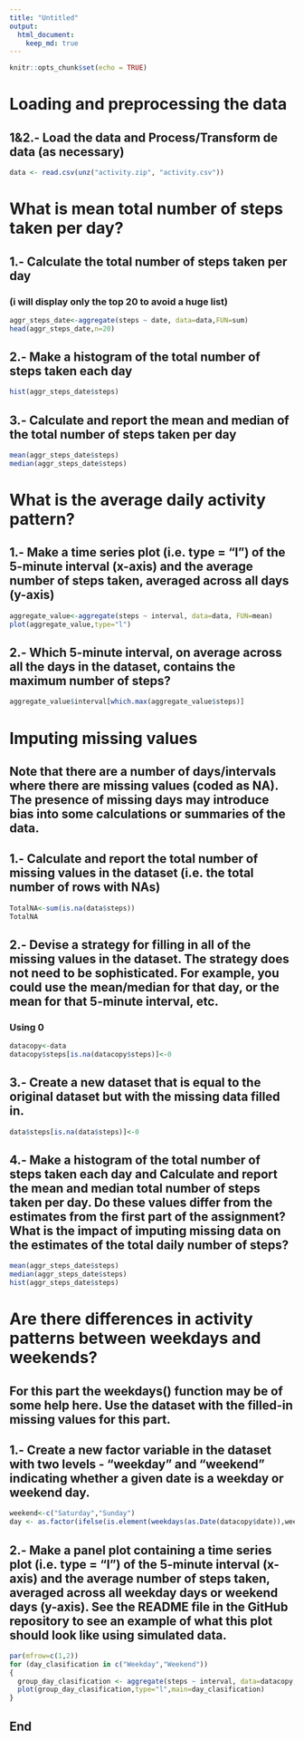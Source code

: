 ```yaml
---
title: "Untitled"
output: 
  html_document:
    keep_md: true
---
```


```r
knitr::opts_chunk$set(echo = TRUE)
```

# Loading and preprocessing the data

## 1&2.- Load the data and Process/Transform de data (as necessary)

```r
data <- read.csv(unz("activity.zip", "activity.csv"))

```

# What is mean total number of steps taken per day?

## 1.- Calculate the total number of steps taken per day 

### (i will display only the top 20 to avoid a huge list)

```r
aggr_steps_date<-aggregate(steps ~ date, data=data,FUN=sum)
head(aggr_steps_date,n=20)

```


## 2.- Make a histogram of the total number of steps taken each day

```r
hist(aggr_steps_date$steps)
```
## 3.- Calculate and report the mean and median of the total number of steps taken per day

```r
mean(aggr_steps_date$steps)
median(aggr_steps_date$steps)
```

# What is the average daily activity pattern?

## 1.- Make a time series plot (i.e. type = "l") of the 5-minute interval (x-axis) and the average number of steps taken, averaged across all days (y-axis)


```r
aggregate_value<-aggregate(steps ~ interval, data=data, FUN=mean)
plot(aggregate_value,type="l")
```

## 2.- Which 5-minute interval, on average across all the days in the dataset, contains the maximum number of steps?

```r
aggregate_value$interval[which.max(aggregate_value$steps)]
```

# Imputing missing values

## Note that there are a number of days/intervals where there are missing values (coded as NA). The presence of missing days may introduce bias into some calculations or summaries of the data.

## 1.- Calculate and report the total number of missing values in the dataset (i.e. the total number of rows with NAs)

```r
TotalNA<-sum(is.na(data$steps))
TotalNA
```


## 2.- Devise a strategy for filling in all of the missing values in the dataset. The strategy does not need to be sophisticated. For example, you could use the mean/median for that day, or the mean for that 5-minute interval, etc.

### Using 0

```r
datacopy<-data
datacopy$steps[is.na(datacopy$steps)]<-0

```


## 3.- Create a new dataset that is equal to the original dataset but with the missing data filled in.

```r
data$steps[is.na(data$steps)]<-0
```


## 4.- Make a histogram of the total number of steps taken each day and Calculate and report the mean and median total number of steps taken per day. Do these values differ from the estimates from the first part of the assignment? What is the impact of imputing missing data on the estimates of the total daily number of steps?

```r
mean(aggr_steps_date$steps)
median(aggr_steps_date$steps)
hist(aggr_steps_date$steps)
```


# Are there differences in activity patterns between weekdays and weekends?

## For this part the weekdays() function may be of some help here. Use the dataset with the filled-in missing values for this part.

## 1.- Create a new factor variable in the dataset with two levels - "weekday" and "weekend" indicating whether a given date is a weekday or weekend day.

```r
weekend<-c("Saturday","Sunday")
day <- as.factor(ifelse(is.element(weekdays(as.Date(datacopy$date)),weekend),"Weekend","Weekday"))
```


## 2.- Make a panel plot containing a time series plot (i.e. type = "l") of the 5-minute interval (x-axis) and the average number of steps taken, averaged across all weekday days or weekend days (y-axis). See the README file in the GitHub repository to see an example of what this plot should look like using simulated data.

```r

par(mfrow=c(1,2))
for (day_clasification in c("Weekday","Weekend"))
{
  group_day_clasification <- aggregate(steps ~ interval, data=datacopy, subset=day==day_clasification, FUN=mean)
  plot(group_day_clasification,type="l",main=day_clasification)
}

```
## End

